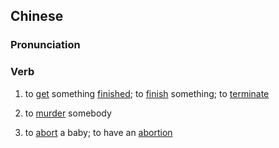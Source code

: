 ==Chinese==
{{zh-forms|2=verbal complement, indicating removal}}

===Pronunciation===
{{zh-pron
|m=zuòdiào,tl=y
|cat=v
}}

===Verb===
{{zh-verb}}

# {{lb|zh|literally}} to [[get]] something [[finished]]; to [[finish]] something; to [[terminate]]
# {{lb|zh|figuratively}} to [[murder]] somebody
# {{lb|zh|figuratively}} to [[abort]] a baby; to have an [[abortion]]
